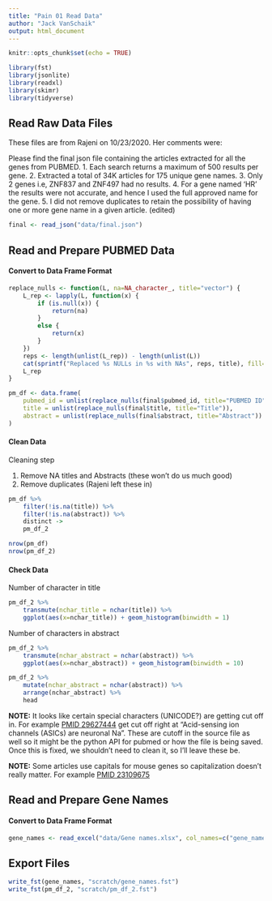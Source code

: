 ```yaml
---
title: "Pain 01 Read Data"
author: "Jack VanSchaik"
output: html_document
---
```


```r
knitr::opts_chunk$set(echo = TRUE)
```

```r
library(fst)
library(jsonlite)
library(readxl)
library(skimr)
library(tidyverse)
```

## Read Raw Data Files

These files are from Rajeni on 10/23/2020. Her comments were:

Please find the final json file containing the articles extracted for all the genes from PUBMED.
1. Each search returns a maximum of 500 results per gene.
2. Extracted a total of 34K articles for 175 unique gene names.
3. Only 2 genes i.e, ZNF837 and ZNF497 had no results.
4. For a gene named 'HR' the results were not accurate, and hence I used the full approved name for the gene.
5. I did not remove duplicates to retain the possibility of having one or more gene name in a given article. (edited)


```r
final <- read_json("data/final.json")
```

## Read and Prepare PUBMED Data

#### Convert to Data Frame Format

```r
replace_nulls <- function(L, na=NA_character_, title="vector") {
    L_rep <- lapply(L, function(x) {
        if (is.null(x)) {
            return(na)
        }
        else {
            return(x)
        }
    })
    reps <- length(unlist(L_rep)) - length(unlist(L))
    cat(sprintf("Replaced %s NULLs in %s with NAs", reps, title), fill=TRUE)
    L_rep
}

pm_df <- data.frame(
    pubmed_id = unlist(replace_nulls(final$pubmed_id, title="PUBMED ID")),
    title = unlist(replace_nulls(final$title, title="Title")),
    abstract = unlist(replace_nulls(final$abstract, title="Abstract"))
)

```

#### Clean Data

Cleaning step

1. Remove NA titles and Abstracts (these won't do us much good)
2. Remove duplicates (Rajeni left these in)


```r
pm_df %>%
    filter(!is.na(title)) %>%
    filter(!is.na(abstract)) %>%
    distinct ->
    pm_df_2
```

```r
nrow(pm_df)
nrow(pm_df_2)
```
#### Check Data

Number of character in title

```r
pm_df_2 %>%
    transmute(nchar_title = nchar(title)) %>%
    ggplot(aes(x=nchar_title)) + geom_histogram(binwidth = 1)
```

Number of characters in abstract

```r
pm_df_2 %>%
    transmute(nchar_abstract = nchar(abstract)) %>%
    ggplot(aes(x=nchar_abstract)) + geom_histogram(binwidth = 10)
```
```r
pm_df_2 %>%
    mutate(nchar_abstract = nchar(abstract)) %>%
    arrange(nchar_abstract) %>%
    head
```

__NOTE:__ It looks like certain special characters (UNICODE?) are getting cut off in. For example [PMID 29627444](https://pubmed.ncbi.nlm.nih.gov/29627444/) get cut off right at "Acid-sensing ion channels (ASICs) are neuronal Na". These are cutoff in the source file as well so it might be the python API for pubmed or how the file is being saved. Once this is fixed, we shouldn't need to clean it, so I'll leave these be. 

__NOTE:__ Some articles use capitals for mouse genes so capitalization doesn't really matter. For example [PMID 23109675](https://pubmed.ncbi.nlm.nih.gov/23109675/)

## Read and Prepare Gene Names

#### Convert to Data Frame Format

```r
gene_names <- read_excel("data/Gene names.xlsx", col_names=c("gene_name", "full_name", "count"))
```

## Export Files

```r
write_fst(gene_names, "scratch/gene_names.fst")
write_fst(pm_df_2, "scratch/pm_df_2.fst")
```

